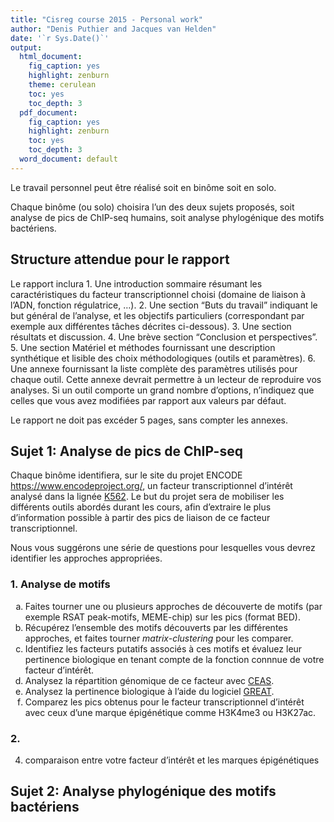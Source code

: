 ```yaml
---
title: "Cisreg course 2015 - Personal work"
author: "Denis Puthier and Jacques van Helden"
date: '`r Sys.Date()`'
output:
  html_document:
    fig_caption: yes
    highlight: zenburn
    theme: cerulean
    toc: yes
    toc_depth: 3
  pdf_document:
    fig_caption: yes
    highlight: zenburn
    toc: yes
    toc_depth: 3
  word_document: default
---
```


Le travail personnel peut être réalisé soit en binôme soit en solo. 

Chaque binôme (ou solo) choisira l'un des deux sujets proposés, soit analyse de pics de ChIP-seq humains, soit analyse phylogénique des motifs bactériens.


## Structure attendue pour le rapport

Le rapport inclura
1. Une introduction sommaire résumant les caractéristiques du facteur transcriptionnel choisi (domaine de liaison à l'ADN, fonction régulatrice, ...).
2. Une section "Buts du travail" indiquant le but général de l'analyse, et les objectifs particuliers (correspondant par exemple aux différentes tâches décrites ci-dessous).
3. Une section résultats et discussion.
4. Une brève section "Conclusion et perspectives".
5. Une section Matériel et méthodes fournissant une description synthétique et lisible des choix méthodologiques (outils et paramètres).
6. Une annexe fournissant la liste complète des paramètres utilisés pour chaque outil. Cette annexe devrait permettre à un lecteur de reproduire vos analyses. Si un outil comporte un grand nombre d'options, n'indiquez que celles que vous avez modifiées par rapport aux valeurs par défaut. 

Le rapport ne doit pas excéder 5 pages, sans compter les annexes. 

## Sujet 1: Analyse de pics de ChIP-seq

Chaque binôme identifiera, sur le site du projet ENCODE [https://www.encodeproject.org/](https://www.encodeproject.org/), un facteur transcriptionnel d'intérêt analysé dans la lignée [K562](https://www.encodeproject.org/search/?searchTerm=K562&type=experiment&assay_term_name=ChIP-seq&files.file_type=bed%20narrowPeak). Le but du projet sera de mobiliser les différents outils abordés durant les cours, afin d'extraire le plus d'information possible à partir des pics de liaison de ce facteur transcriptionnel. 

Nous vous suggérons une série de questions pour lesquelles vous devrez identifier les approches appropriées. 

### 1. Analyse de motifs

a. Faites tourner une ou plusieurs approches de découverte de motifs (par exemple RSAT peak-motifs, MEME-chip) sur les pics (format BED). 
d. Récupérez l'ensemble des motifs découverts par les différentes approches, et faites tourner *matrix-clustering* pour les comparer. 
c. Identifiez les facteurs putatifs associés à ces motifs et évaluez leur pertinence biologique en tenant compte de la fonction connnue de votre facteur d'intérêt.
d. Analysez la répartition génomique de ce facteur avec [CEAS](http://pedagogix-tagc.univ-mrs.fr/galaxy/).
e. Analysez la pertinence biologique à l'aide du logiciel [GREAT](http://bejerano.stanford.edu/great/public/html/).
f. Comparez les pics obtenus pour le facteur transcriptionnel d'intérêt avec ceux d'une marque épigénétique comme H3K4me3 ou H3K27ac.

### 2. 

4. comparaison entre votre facteur d'intérêt et les marques épigénétiques


## Sujet 2: Analyse phylogénique des motifs bactériens